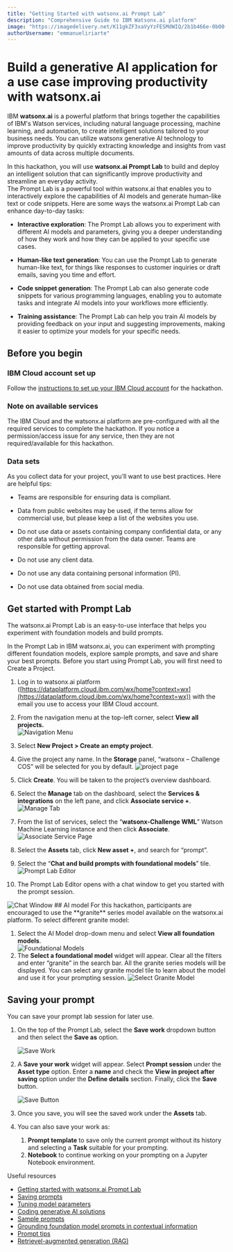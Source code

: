 ```yaml
---
title: "Getting Started with watsonx.ai Prompt Lab"
description: "Comprehensive Guide to IBM Watsonx.ai platform"
image: "https://imagedelivery.net/K11gkZF3xaVyYzFESMdWIQ/2b1b466e-0b00-4a98-b1fd-8fc34657ac00/full"
authorUsername: "emmanueliriarte"
---
```


# Build a generative AI application for a use case improving productivity with watsonx.ai

IBM **watsonx.ai** is a powerful platform that brings together the capabilities of IBM's Watson services, including natural language processing, machine learning, and automation, to create intelligent solutions tailored to your business needs. You can utilize watsonx generative AI technology to improve productivity by quickly extracting knowledge and insights from vast amounts of data across multiple documents.

In this hackathon, you will use **watsonx.ai Prompt Lab** to build and deploy an intelligent solution that can significantly improve productivity and streamline an everyday activity.   
The Prompt Lab is a powerful tool within watsonx.ai that enables you to interactively explore the capabilities of AI models and generate human-like text or code snippets. Here are some ways the watsonx.ai Prompt Lab can enhance day-to-day tasks:

* **Interactive exploration**: The Prompt Lab allows you to experiment with different AI models and parameters, giving you a deeper understanding of how they work and how they can be applied to your specific use cases.

* **Human-like text generation**: You can use the Prompt Lab to generate human-like text, for things like responses to customer inquiries or draft emails, saving you time and effort.

* **Code snippet generation**: The Prompt Lab can also generate code snippets for various programming languages, enabling you to automate tasks and integrate AI models into your workflows more efficiently.

* **Training assistance**: The Prompt Lab can help you train AI models by providing feedback on your input and suggesting improvements, making it easier to optimize your models for your specific needs.

## Before you begin

### **IBM Cloud account set up**  
Follow the [instructions to set up your IBM Cloud account](https://lablab-watsonx-hackathon-2024.s3.eu-es.cloud-object-storage.appdomain.cloud/lablab_watsonx_hackathon_ibm_cloud_setup.pdf) for the hackathon.  
### **Note on available services**  
The IBM Cloud and the watsonx.ai platform are pre-configured with all the required services to complete the hackathon. If you notice a permission/access issue for any service, then they are not required/available for this hackathon.  
### **Data sets**  
As you collect data for your project, you’ll want to use best practices. Here are helpful tips:

* Teams are responsible for ensuring data is compliant.

* Data from public websites may be used, if the terms allow for commercial use, but please keep a list of the websites you use.

* Do not use data or assets containing company confidential data, or any other data without permission from the data owner. Teams are responsible for getting approval.

* Do not use any client data.

* Do not use any data containing personal information (PI).

* Do not use data obtained from social media.

## Get started with Prompt Lab

The watsonx.ai Prompt Lab is an easy-to-use interface that helps you experiment with foundation models and build prompts.

In the Prompt Lab in IBM watsonx.ai, you can experiment with prompting different foundation models, explore sample prompts, and save and share your best prompts. Before you start using Prompt Lab, you will first need to Create a Project.

1. Log in to watsonx.ai platform ([https://dataplatform.cloud.ibm.com/wx/home?context=wx](https://dataplatform.cloud.ibm.com/wx/home?context=wx)) with the email you use to access your IBM Cloud account.  
2. From the navigation menu at the top-left corner, select **View all projects.**  
   <Img src="https://imagedelivery.net/K11gkZF3xaVyYzFESMdWIQ/70f96e93-27ff-4f12-5107-e639a2578b00/full" alt="Navigation Menu" caption="The Navigation Menu" />
3. Select **New Project > Create an empty project**.  
4. Give the project any name. In the **Storage** panel, “watsonx – Challenge COS” will be selected for you by default.
   <Img src="https://imagedelivery.net/K11gkZF3xaVyYzFESMdWIQ/5fecfa19-8031-44c9-2dca-fba8fe74a800/full" alt="project page" caption="The Project Page" />

5. Click **Create**. You will be taken to the project’s overview dashboard. 

6. Select the **Manage** tab on the dashboard, select the **Services & integrations** on the left pane, and click **Associate service +**.
   <Img src="https://imagedelivery.net/K11gkZF3xaVyYzFESMdWIQ/c30999a6-674f-4b24-6a95-ac053037d100/full" alt="Manage Tab" caption="The Manage Tab" />

7. From the list of services, select the “**watsonx-Challenge WML**” Watson Machine Learning instance and then click **Associate**.
   <Img src="https://imagedelivery.net/K11gkZF3xaVyYzFESMdWIQ/2e028c59-7e42-4bda-d117-3c48ebdcdf00/full" alt="Associate Service Page" caption="Associate Service Page" />

8. Select the **Assets** tab, click **New asset +**, and search for “prompt”.   
9. Select the “**Chat and build prompts with foundational models**” tile.
   <Img src="https://imagedelivery.net/K11gkZF3xaVyYzFESMdWIQ/3324859a-8fef-403c-d12e-82ab43c86000/full" alt="Prompt Lab Editor" caption="Prompt Lab Editor" />

10. The Prompt Lab Editor opens with a chat window to get you started with the prompt session. 
   <Img src="https://imagedelivery.net/K11gkZF3xaVyYzFESMdWIQ/eff29f83-f2a2-41c9-361a-9d52abf07200/full" alt="Chat Window" caption="Chat Window" />
## AI model  
For this hackathon, participants are encouraged to use the **granite** series model available on the watsonx.ai platform. To select different granite model:

1. Select the AI Model drop-down menu and select **View all foundation models**.  
   <Img src="https://imagedelivery.net/K11gkZF3xaVyYzFESMdWIQ/e8b93a34-0945-4f29-36c9-d9b9804e3b00/full" alt="Foundational Models" caption="View Foundational Models"/>
2. The **Select a foundational model** widget will appear. Clear all the filters and enter “granite” in the search bar. All the granite series models will be displayed. You can select any granite model tile to learn about the model and use it for your prompting session. 
   <Img src="https://imagedelivery.net/K11gkZF3xaVyYzFESMdWIQ/5599921e-594b-4582-d792-f3a480c7cd00/full" alt="Select Granite Model" caption="Select Granite Model" /> 

## Saving your prompt  
You can save your prompt lab session for later use.

1. On the top of the Prompt Lab, select the **Save work** dropdown button and then select the **Save as** option.

   <Img src="https://imagedelivery.net/K11gkZF3xaVyYzFESMdWIQ/2be4a5bb-63d3-4a65-0ad0-148400c2ad00/full" alt="Save Work" caption="Save Work" />

2. A **Save your work** widget will appear. Select **Prompt session** under the **Asset type** option. Enter a **name** and check the **View in project after saving** option under the **Define details** section. Finally, click the **Save** button.

   <Img src="https://imagedelivery.net/K11gkZF3xaVyYzFESMdWIQ/242831f7-7164-4a53-32d9-628f94987c00/full" alt="Save Button" caption="Save Button" />

3. Once you save, you will see the saved work under the **Assets** tab.  
4. You can also save your work as:  
   1. **Prompt template** to save only the current prompt without its history and selecting a **Task** suitable for your prompting.  
   2. **Notebook** to continue working on your prompting on a Jupyter Notebook environment.

Useful resources

* [Getting started with watsonx.ai Prompt Lab](https://www.ibm.com/docs/en/watsonx/saas?topic=solutions-prompt-lab)  
* [Saving prompts](https://www.ibm.com/docs/en/watsonx/saas?topic=lab-saving-prompts)  
* [Tuning model parameters](https://www.ibm.com/docs/en/watsonx/saas?topic=lab-model-parameters-prompting)  
* [Coding generative AI solutions](https://www.ibm.com/docs/en/watsonx/saas?topic=solutions-coding-generative-ai)  
* [Sample prompts](https://www.ibm.com/docs/en/watsonx/saas?topic=lab-sample-prompts)  
* [Grounding foundation model prompts in contextual information](https://www.ibm.com/docs/en/watsonx/saas?topic=lab-grounding-prompts-in-contextual-information)  
* [Prompt tips](https://www.ibm.com/docs/en/watsonx/saas?topic=lab-prompt-tips)  
* [Retrievel-augmented generation (RAG)](https://www.ibm.com/docs/en/watsonx/saas?topic=solutions-retrieval-augmented-generation)
